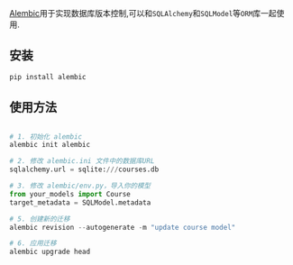 [Alembic](https://alembic.sqlalchemy.org/en/latest/)用于实现数据库版本控制,可以和`SQLAlchemy`和`SQLModel`等`ORM`库一起使用.

## 安装

```bash
pip install alembic
```

## 使用方法

```python

# 1. 初始化 alembic
alembic init alembic

# 2. 修改 alembic.ini 文件中的数据库URL
sqlalchemy.url = sqlite:///courses.db

# 3. 修改 alembic/env.py，导入你的模型
from your_models import Course
target_metadata = SQLModel.metadata

# 5. 创建新的迁移
alembic revision --autogenerate -m "update course model"

# 6. 应用迁移
alembic upgrade head
```
